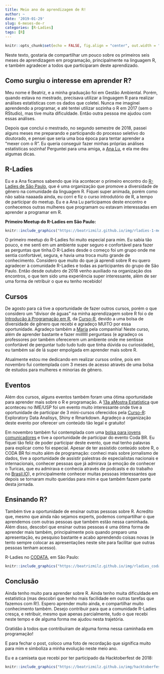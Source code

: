 ```yaml
---
title: Meio ano de aprendizagem de R!
author: ~
date: '2019-01-29'
slug: 6-meses-de-r
categories: [R-Ladies]
tags: [R]
---
```

```r
knitr::opts_chunk$set(echo = FALSE, fig.align = "center", out.width = "100%")
```

Neste texto, gostaria de compartilhar um pouco sobre os primeiros seis meses de aprendizagem em programação, principalmente na linguagem R, e também agradecer a todos que participaram deste aprendizado.

## Como surgiu o interesse em aprender R?
Meu nome é Beatriz, e a minha graduação foi em Gestão Ambiental. Porém, quando estava no mestrado, precisava utilizar a linguagem R para realizar análises estatísticas com os dados que coletei. Nunca me imaginei aprendendo a programar, e até tentei utilizar sozinha o R em 2017 (sem o RStudio), mas tive muita dificuldade. Então outra pessoa me ajudou com essas análises.

Depois que conclui o mestrado, no segundo semestre de 2018, passei alguns meses me preparando e participando do processo seletivo do doutorado, e pensei que seria uma boa época para tentar aprender a “mexer com o R”. Eu queria conseguir fazer minhas próprias análises estatísticas sozinha! Perguntei para uma amiga, a [Ana Lu](https://github.com/analuspi), e ela me deu algumas dicas.

## R-Ladies
Eu e a Ana ficamos sabendo que iria acontecer o primeiro encontro do [R-Ladies de São Paulo](https://www.meetup.com/R-Ladies-Sao-Paulo), que é uma organização que promove a diversidade de gênero na comunidade da linguagem R. Fiquei super animada, porém como não sabia naaaada ainda, eu corri e fiz o curso introdutório de R, a tempo de participar do meetup. Eu e a Ana Lu participamos deste encontro e conhecemos outras mulheres que programam ou estavam interessadas em aprender a programar em R.

**Primeiro Meetup do R-Ladies em São Paulo:**
```r
knitr::include_graphics("https://beatrizmilz.github.io/img/rladies-1-meetup.jpeg")
```

O primeiro meetup do R-Ladies foi muito especial para mim. Eu sabia tão pouco, e me senti em um ambiente super seguro e confortável para fazer as perguntas que tinha.O R-Ladies desde o começo foi um grupo onde me sentia confortável, segura, e havia uma troca muito grande de conhecimento. Considero que muito do que já aprendi sobre R eu quero agradecer à comunidade R-Ladies e todas as participantes do grupo de São Paulo. Então desde outubro de 2018 venho auxiliado na organização dos encontros, o que tem sido uma experiência super interessante, além de ser uma forma de retribuir o que eu tenho recebido!

## Cursos
De agosto para cá tive a oportunidade de fazer outros cursos, porém o que considero um “divisor de águas” na minha aprendizagem sobre R foi o de [Introdução à Programação em R](https://www.curso-r.com/cursos/intro-r/), da [Curso-R](https://www.curso-r.com/), devido a uma bolsa de diversidade de gênero que recebi e agradeço MUITO por essa oportunidade. Agradeço também a [Maria](https://github.com/MaryMS/) pela companhia! Neste curso, além de aprender bastante e fazer miillllll perguntass (e agradeço os professores por também oferecerem um ambiente onde me sentisse confortável de perguntar tudo tudo tudo que tinha dúvida ou curiosidade), eu também saí de lá super empolgada em aprender mais sobre R.

Atualmente estou me dedicando em realizar cursos online, pois em novembro fui contemplada com 3 meses de acesso através de uma bolsa de estudos para mulheres e minorias de gênero.

## Eventos
Além dos cursos, alguns eventos também foram uma ótima oportunidade para aprender mais sobre o R e programação. A [13a aMostra Estatística](https://www.ime.usp.br/~amostra/) que aconteceu no IME/USP foi um evento muito interessante onde tive a oportunidade de participar de 3 mini-cursos oferecidos pela [Curso-R](https://www.curso-r.com/): Exploratory Data Analisys, Shiny e Rmarkdown. Agradeço a organização deste evento por oferecer um conteúdo tão legal e gratuito!

Em novembro também fui contemplada com uma [bolsa para jovens comunicadores](https://escoladedados.org/2018/10/confira-a-lista-dos-selecionados-para-as-bolsas-de-jovens-comunicadores-do-coda-br/) e tive a oportunidade de participar do evento Coda BR. Eu fiquei tão feliz de poder participar deste evento, que mal tenho palavras para explicar como foi especial. Apesar de ter assistido conteúdo sobre R, o CODA BR foi muito além de programação: conheci mais sobre jornalismo de dados, tive a oportunidade de assistir palestras de especialistas nacionais e internacionais, conhecer pessoas que já admirava (a emoção de conhecer o Turicas, que eu admirava e conhecia através de podcasts e do trabalho no [Brasil.IO](https://brasil.io/home)), e principalmente conhecer muitas pessoas interessantes que depois se tornaram muito queridas para mim e que também fazem parte desta jornada.

## Ensinando R?
Também tive a oportunidade de ensinar outras pessoas sobre R. Acredito que, mesmo que ainda não sejamos experts, podemos compartilhar o que aprendemos com outras pessoas que também estão nessa caminhada. Além disso, descobri que ensinar outras pessoas é uma ótima forma de aprender mais também, principalmente pois quando preparo uma apresentação, eu pesquiso bastante e acabo aprendendo coisas novas (e tento sempre colocar as apresentações neste site para facilitar que outras pessoas tenham acesso).

R-Ladies no [CODATA](http://www.ictp-saifr.org/2018-codata-rda-school-of-research-data-science/), em São Paulo:

```r
knitr::include_graphics("https://beatrizmilz.github.io/img/rladies_codata.jpg") 
```

## Conclusão
Ainda tenho muito para aprender sobre R. Ainda tenho muita dificuldade em estatística (mas descobri que tenho mais facilidade em outras tarefas que fazemos com R!). Espero aprender muito ainda, e compartilhar muito conhecimento também. Desejo contribuir para que a comunidade R-Ladies cresça, e retribuir, mesmo que apenas parcialmente, tudo o que recebi neste tempo e de alguma forma me ajudou nesta trajetória.

Gratidão à todos que contribuíram de alguma forma nessa caminhada em programação!

E para fechar o post, coloco uma foto de recordação que significa muito para mim e simboliza a minha evolução neste meio ano.

Eu e a camiseta que recebi por ter participado da Hacktoberfest de 2018:
```r
knitr::include_graphics("https://beatrizmilz.github.io/img/hacktoberfest.jpg")
```